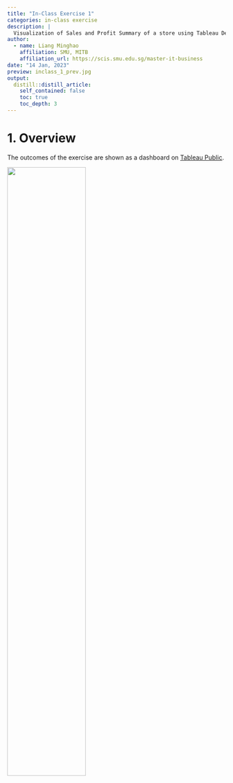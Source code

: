 ```yaml
---
title: "In-Class Exercise 1"
categories: in-class exercise
description: |
  Visualization of Sales and Profit Summary of a store using Tableau Desktop.
author:
  - name: Liang Minghao
    affiliation: SMU, MITB
    affiliation_url: https://scis.smu.edu.sg/master-it-business
date: "14 Jan, 2023"
preview: inclass_1_prev.jpg
output:
  distill::distill_article:
    self_contained: false
    toc: true
    toc_depth: 3
---
```


# 1. Overview

The outcomes of the exercise are shown as a dashboard on [Tableau Public](https://public.tableau.com/app/profile/minghao.liang/viz/inclass-exercise-1/Dashboard1).

![](inclass_1_prev.jpg){width="60%"}
